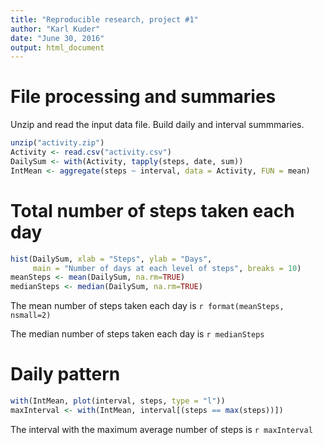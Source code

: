 ```yaml
---
title: "Reproducible research, project #1"
author: "Karl Kuder"
date: "June 30, 2016"
output: html_document
---
```


# File processing and summaries
Unzip and read the input data file. Build daily and interval summmaries.

```r
unzip("activity.zip")
Activity <- read.csv("activity.csv")
DailySum <- with(Activity, tapply(steps, date, sum))
IntMean <- aggregate(steps ~ interval, data = Activity, FUN = mean)
```





# Total number of steps taken each day
```r
hist(DailySum, xlab = "Steps", ylab = "Days", 
     main = "Number of days at each level of steps", breaks = 10)
meanSteps <- mean(DailySum, na.rm=TRUE)
medianSteps <- median(DailySum, na.rm=TRUE)
```

The mean number of steps taken each day is `r format(meanSteps, nsmall=2)`

The median number of steps taken each day is `r medianSteps`



# Daily pattern
```r
with(IntMean, plot(interval, steps, type = "l"))
maxInterval <- with(IntMean, interval[(steps == max(steps))])
```

The interval with the maximum average number of steps is `r maxInterval`